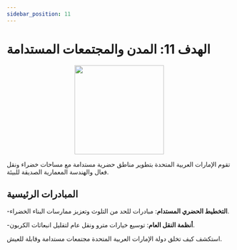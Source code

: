 ```yaml
---
sidebar_position: 11
---
```


# الهدف 11: المدن والمجتمعات المستدامة

<p align="center"><img src="https://www.un.org/sustainabledevelopment/wp-content/uploads/2019/08/E-Goal-11-1024x1024.png" width="200" height="200"/></p>

تقوم الإمارات العربية المتحدة بتطوير مناطق حضرية مستدامة مع مساحات خضراء ونقل فعال والهندسة المعمارية الصديقة للبيئة.

## المبادرات الرئيسية

-**التخطيط الحضري المستدام**: مبادرات للحد من التلوث وتعزيز ممارسات البناء الخضراء.

-**أنظمة النقل العام**: توسيع خيارات مترو ونقل عام لتقليل انبعاثات الكربون.

استكشف كيف تخلق دولة الإمارات العربية المتحدة مجتمعات مستدامة وقابلة للعيش.